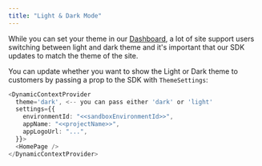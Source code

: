 ```yaml
---
title: "Light & Dark Mode"
---
```


While you can set your theme in our [Dashboard](/docs/theming), a lot of site support users switching between light and dark theme and it's important that our SDK updates to match the theme of the site.

You can update whether you want to show the Light or Dark theme to customers by passing a prop to the SDK with `ThemeSettings`:


```TypeScript
<DynamicContextProvider
  theme='dark', <-- you can pass either 'dark' or 'light'
  settings={{
    environmentId: "<<sandboxEnvironmentId>>",
    appName: "<<projectName>>",
    appLogoUrl: "...",
  }}>
  <HomePage />
</DynamicContextProvider>
```